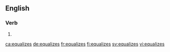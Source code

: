 ==English==

===Verb===
{{head|en|verb form}}

# {{en-third-person singular of|equalize}}

[[ca:equalizes]]
[[de:equalizes]]
[[fr:equalizes]]
[[fi:equalizes]]
[[sv:equalizes]]
[[vi:equalizes]]
